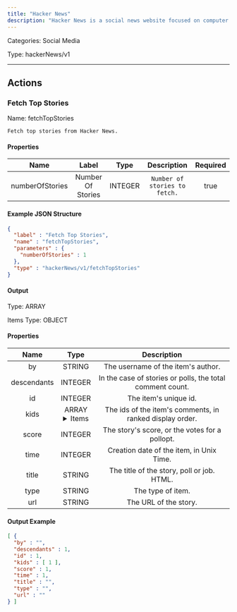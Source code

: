 ```yaml
---
title: "Hacker News"
description: "Hacker News is a social news website focused on computer science, startups, and technology-related topics."
---
```



Categories: Social Media


Type: hackerNews/v1

<hr />




## Actions


### Fetch Top Stories
Name: fetchTopStories

`Fetch top stories from Hacker News.`

#### Properties

|      Name       |      Label     |     Type     |     Description     | Required |
|:---------------:|:--------------:|:------------:|:-------------------:|:--------:|
| numberOfStories | Number Of Stories | INTEGER | `Number of stories to fetch.` | true |

#### Example JSON Structure
```json
{
  "label" : "Fetch Top Stories",
  "name" : "fetchTopStories",
  "parameters" : {
    "numberOfStories" : 1
  },
  "type" : "hackerNews/v1/fetchTopStories"
}
```

#### Output



Type: ARRAY


Items Type: OBJECT


#### Properties
|     Name     |     Type     |     Description     |
|:------------:|:------------:|:-------------------:|
| by | STRING | The username of the item's author. |
| descendants | INTEGER | In the case of stories or polls, the total comment count. |
| id | INTEGER | The item's unique id. |
| kids | ARRAY <details> <summary> Items </summary> [INTEGER] </details> | The ids of the item's comments, in ranked display order. |
| score | INTEGER | The story's score, or the votes for a pollopt. |
| time | INTEGER | Creation date of the item, in Unix Time. |
| title | STRING | The title of the story, poll or job. HTML. |
| type | STRING | The type of item. |
| url | STRING | The URL of the story. |





#### Output Example
```json
[ {
  "by" : "",
  "descendants" : 1,
  "id" : 1,
  "kids" : [ 1 ],
  "score" : 1,
  "time" : 1,
  "title" : "",
  "type" : "",
  "url" : ""
} ]
```




